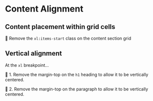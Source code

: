 # Content Alignment

<EpicVideo url="https://www.epicweb.dev/workshops/pixel-perfect-figma-to-tailwind/subgrid-alignment/aligning-content-within-cells" />

## Content placement within grid cells

🐨 Remove the `xl:items-start` class on the content section grid

## Vertical alignment

At the `xl` breakpoint...

🐨 1. Remove the margin-top on the `h1` heading to allow it to be vertically centered.

🐨 2. Remove the margin-top on the paragraph to allow it to be vertically centered.
